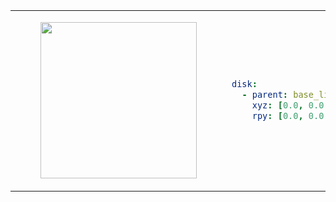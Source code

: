 <table>
    <tr>
        <td>
            <center>
            <figure>
                <img
                    src={require("./img/disk.png").default}
                    width="250"
                />
            </figure>
            </center>
        </td>
<td>

```yaml
disk:
  - parent: base_link
    xyz: [0.0, 0.0, 0.0]
    rpy: [0.0, 0.0, 0.0]
```
</td>
</tr>
</table>
